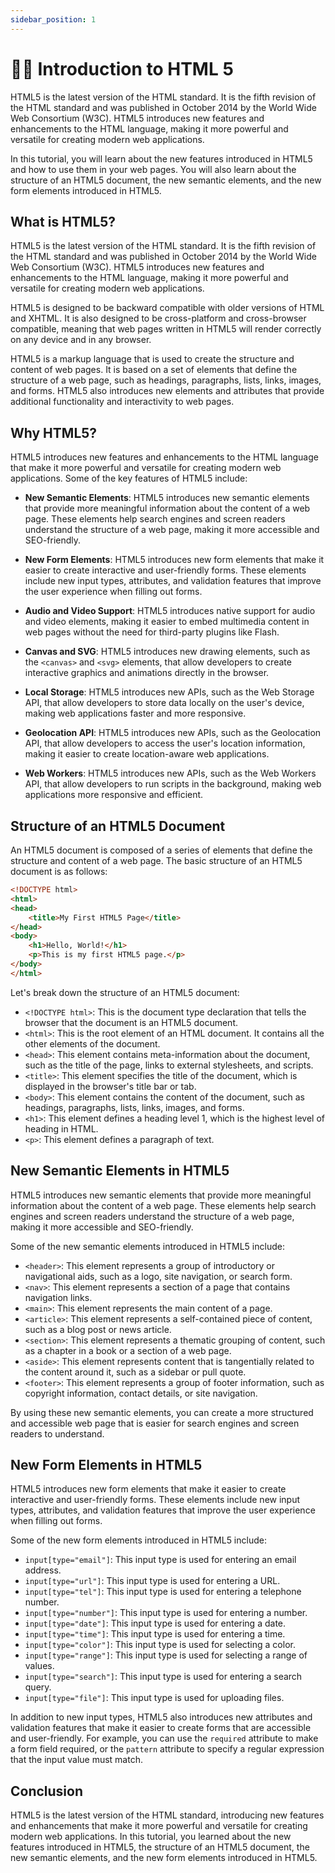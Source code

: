 ```yaml
---
sidebar_position: 1
---
```


# 🙋🏻 Introduction to HTML 5

HTML5 is the latest version of the HTML standard. It is the fifth revision of the HTML standard and was published in October 2014 by the World Wide Web Consortium (W3C). HTML5 introduces new features and enhancements to the HTML language, making it more powerful and versatile for creating modern web applications.

In this tutorial, you will learn about the new features introduced in HTML5 and how to use them in your web pages. You will also learn about the structure of an HTML5 document, the new semantic elements, and the new form elements introduced in HTML5.

## What is HTML5?

HTML5 is the latest version of the HTML standard. It is the fifth revision of the HTML standard and was published in October 2014 by the World Wide Web Consortium (W3C). HTML5 introduces new features and enhancements to the HTML language, making it more powerful and versatile for creating modern web applications.

HTML5 is designed to be backward compatible with older versions of HTML and XHTML. It is also designed to be cross-platform and cross-browser compatible, meaning that web pages written in HTML5 will render correctly on any device and in any browser.

HTML5 is a markup language that is used to create the structure and content of web pages. It is based on a set of elements that define the structure of a web page, such as headings, paragraphs, lists, links, images, and forms. HTML5 also introduces new elements and attributes that provide additional functionality and interactivity to web pages.

## Why HTML5?

HTML5 introduces new features and enhancements to the HTML language that make it more powerful and versatile for creating modern web applications. Some of the key features of HTML5 include:

- **New Semantic Elements**: HTML5 introduces new semantic elements that provide more meaningful information about the content of a web page. These elements help search engines and screen readers understand the structure of a web page, making it more accessible and SEO-friendly.

- **New Form Elements**: HTML5 introduces new form elements that make it easier to create interactive and user-friendly forms. These elements include new input types, attributes, and validation features that improve the user experience when filling out forms.

- **Audio and Video Support**: HTML5 introduces native support for audio and video elements, making it easier to embed multimedia content in web pages without the need for third-party plugins like Flash.

- **Canvas and SVG**: HTML5 introduces new drawing elements, such as the `<canvas>` and `<svg>` elements, that allow developers to create interactive graphics and animations directly in the browser.

- **Local Storage**: HTML5 introduces new APIs, such as the Web Storage API, that allow developers to store data locally on the user's device, making web applications faster and more responsive.

- **Geolocation API**: HTML5 introduces new APIs, such as the Geolocation API, that allow developers to access the user's location information, making it easier to create location-aware web applications.

- **Web Workers**: HTML5 introduces new APIs, such as the Web Workers API, that allow developers to run scripts in the background, making web applications more responsive and efficient.

## Structure of an HTML5 Document

An HTML5 document is composed of a series of elements that define the structure and content of a web page. The basic structure of an HTML5 document is as follows:

```html title="index.html"
<!DOCTYPE html>
<html>
<head>
    <title>My First HTML5 Page</title>
</head>
<body>
    <h1>Hello, World!</h1>
    <p>This is my first HTML5 page.</p>
</body>
</html>
```

Let's break down the structure of an HTML5 document:

- `<!DOCTYPE html>`: This is the document type declaration that tells the browser that the document is an HTML5 document.
- `<html>`: This is the root element of an HTML document. It contains all the other elements of the document.
- `<head>`: This element contains meta-information about the document, such as the title of the page, links to external stylesheets, and scripts.
- `<title>`: This element specifies the title of the document, which is displayed in the browser's title bar or tab.
- `<body>`: This element contains the content of the document, such as headings, paragraphs, lists, links, images, and forms.
- `<h1>`: This element defines a heading level 1, which is the highest level of heading in HTML.
- `<p>`: This element defines a paragraph of text.

## New Semantic Elements in HTML5

HTML5 introduces new semantic elements that provide more meaningful information about the content of a web page. These elements help search engines and screen readers understand the structure of a web page, making it more accessible and SEO-friendly.

Some of the new semantic elements introduced in HTML5 include:

- `<header>`: This element represents a group of introductory or navigational aids, such as a logo, site navigation, or search form.
- `<nav>`: This element represents a section of a page that contains navigation links.
- `<main>`: This element represents the main content of a page.
- `<article>`: This element represents a self-contained piece of content, such as a blog post or news article.
- `<section>`: This element represents a thematic grouping of content, such as a chapter in a book or a section of a web page.
- `<aside>`: This element represents content that is tangentially related to the content around it, such as a sidebar or pull quote.
- `<footer>`: This element represents a group of footer information, such as copyright information, contact details, or site navigation.

By using these new semantic elements, you can create a more structured and accessible web page that is easier for search engines and screen readers to understand.

## New Form Elements in HTML5

HTML5 introduces new form elements that make it easier to create interactive and user-friendly forms. These elements include new input types, attributes, and validation features that improve the user experience when filling out forms.

Some of the new form elements introduced in HTML5 include:

- `input[type="email"]`: This input type is used for entering an email address.
- `input[type="url"]`: This input type is used for entering a URL.
- `input[type="tel"]`: This input type is used for entering a telephone number.
- `input[type="number"]`: This input type is used for entering a number.
- `input[type="date"]`: This input type is used for entering a date.
- `input[type="time"]`: This input type is used for entering a time.
- `input[type="color"]`: This input type is used for selecting a color.
- `input[type="range"]`: This input type is used for selecting a range of values.
- `input[type="search"]`: This input type is used for entering a search query.
- `input[type="file"]`: This input type is used for uploading files.

In addition to new input types, HTML5 also introduces new attributes and validation features that make it easier to create forms that are accessible and user-friendly. For example, you can use the `required` attribute to make a form field required, or the `pattern` attribute to specify a regular expression that the input value must match.

## Conclusion

HTML5 is the latest version of the HTML standard, introducing new features and enhancements that make it more powerful and versatile for creating modern web applications. In this tutorial, you learned about the new features introduced in HTML5, the structure of an HTML5 document, the new semantic elements, and the new form elements introduced in HTML5.